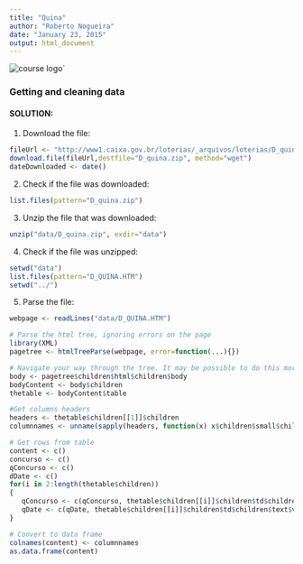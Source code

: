 ```yaml
---
title: "Quina"
author: "Roberto Nogueira"
date: "January 23, 2015"
output: html_document
---
```


![course logo](images/getting_and_cleaning_data.jpg)`

### Getting and cleaning data

#### SOLUTION:
1. Download the file:
```r
fileUrl <- "http://www1.caixa.gov.br/loterias/_arquivos/loterias/D_quina.zip"
download.file(fileUrl,destfile="D_quina.zip", method="wget")
dateDownloaded <- date()
```

2. Check if the file was downloaded:
```r
list.files(pattern="D_quina.zip")
```

3. Unzip the file that was downloaded:
```r
unzip("data/D_quina.zip", exdir="data")
```

4. Check if the file was unzipped:
```r
setwd("data")
list.files(pattern="D_QUINA.HTM")
setwd("../")
```

5. Parse the file:
```r
webpage <- readLines("data/D_QUINA.HTM")

# Parse the html tree, ignoring errors on the page
library(XML)
pagetree <- htmlTreeParse(webpage, error=function(...){})

# Navigate your way through the tree. It may be possible to do this more efficiently using getNodeSet
body <- pagetree$children$html$children$body 
bodyContent <- body$children
thetable <- bodyContent$table

#Get columns headers
headers <- thetable$children[[1]]$children
columnnames <- unname(sapply(headers, function(x) x$children$small$children$font$children$text))

# Get rows from table
content <- c()
concurso <- c()
qConcurso <- c()
dDate <- c()
for(i in 2:length(thetable$children))
{
   qConcurso <- c(qConcurso, thetable$children[[i]]$children$td$children$text$value)
   qDate <- c(qDate, thetable$children[[i]]$children$td$children$text$value)
}

# Convert to data frame
colnames(content) <- columnnames
as.data.frame(content)
```
